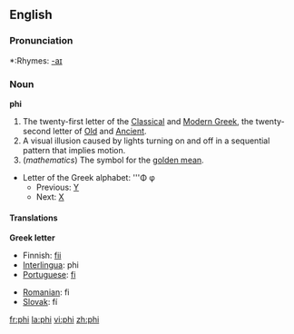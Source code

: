 {{wikipedia}}
==English==

===Pronunciation===
{{IPA|[fai] or [fi]}}
*:Rhymes: [[Rhymes:English:-aɪ|-aɪ]]

===Noun===
'''phi'''
# The twenty-first letter of the [[Classical Greek|Classical]] and [[Modern Greek]], the twenty-second letter of [[Old Greek|Old]] and [[Ancient Greek|Ancient]].
# A visual illusion caused by lights turning on and off in a sequential pattern that implies motion.
# (''mathematics'') The symbol for the [[golden mean]].
*Letter of the Greek alphabet: '''&#934; &#966;
**Previous: [[upsilon|&#933;]]
**Next: [[chi|&#935;]]

====Translations====
'''Greek letter'''
{{top}}
*Finnish: [[fii]]
*[[Interlingua]]: phi
*[[Portuguese]]: [[fi]] {{m}}
{{mid}}
*[[Romanian]]: fi
*[[Slovak]]: fí
{{bottom}}

[[fr:phi]]
[[la:phi]]
[[vi:phi]]
[[zh:phi]]